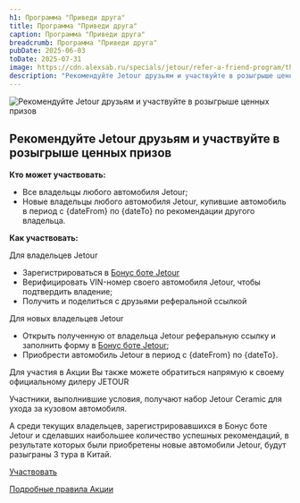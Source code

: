 ```yaml
---
h1: Программа "Приведи друга"
title: Программа "Приведи друга"
caption: Программа "Приведи друга"
breadcrumb: Программа "Приведи друга"
pubDate: 2025-06-03
toDate: 2025-07-31
image: https://cdn.alexsab.ru/specials/jetour/refer-a-friend-program/thumb.webp
description: "Рекомендуйте Jetour друзьям и участвуйте в розыгрыше ценных призов"
---
```




<picture>
	<source media="(min-width: 768px)" srcset="https://cdn.alexsab.ru/specials/jetour/refer-a-friend-program/1.webp" />
	<img src="https://cdn.alexsab.ru/specials/jetour/refer-a-friend-program/thumb.webp" class="mb-10 lg:mb-20 w-full" alt="Рекомендуйте Jetour друзьям и участвуйте в розыгрыше ценных призов" />
</picture>

## Рекомендуйте Jetour друзьям и участвуйте в розыгрыше ценных призов

**Кто может участвовать:**

- Все владельцы любого автомобиля Jetour;
- Новые владельцы любого автомобиля Jetour, купившие автомобиль в период с {dateFrom} по {dateTo} по рекомендации другого владельца.

**Как участвовать:**

Для владельцев Jetour

- Зарегистрироваться в <a href="https://t.me/jetour_bonus_bot?start=site_owner" target="_blank">Бонус боте Jetour</a>
- Верифицировать VIN-номер своего автомобиля Jetour, чтобы подтвердить владение;
- Получить и поделиться с друзьями реферальной ссылкой

Для новых владельцев Jetour

- Открыть полученную от владельца Jetour реферальную ссылку и заполнить форму в <a href="https://t.me/jetour_bonus_bot?start=site_owner" target="_blank">Бонус боте Jetour</a>;
- Приобрести автомобиль Jetour в период с {dateFrom} по {dateTo}.

Для участия в Акции Вы также можете обратиться напрямую к своему официальному дилеру JETOUR

Участники, выполнившие условия, получают набор Jetour Ceramic для ухода за кузовом автомобиля.

А среди текущих владельцев, зарегистрировавшихся в Бонус боте Jetour и сделавших наибольшее количество успешных рекомендаций, в результате которых были приобретены новые автомобили Jetour, будут разыграны 3 тура в Китай.

<a href="https://t.me/jetour_bonus_bot?start=site_owner" target="_blank" class="btn">Участвовать</a>

<p><a href="https://jetour-ru.com/media-link/Rules-of-the-promotion-Bring-a-friend-to-the-family-Jetour" target="_blank" >Подробные правила Акции</a></p>
